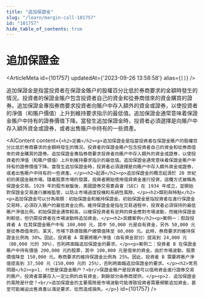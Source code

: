 ```yaml
---
title: "追加保證金"
slug: "/learn/margin-call-101757"
id: "101757"
hide_table_of_contents: true
---
```



# 追加保證金

<ArticleMeta id={101757} updatedAt={'2023-09-26 13:58:58'} alias={`[]`} />
<div className='border-solid border-b border-t-0 my-4 border-[var(--ifm-color-gray-300)]' />

追加保證金是指當投資者在保證金賬户的股權百分比低於券商要求的金額時發生的情況。投資者的保證金賬户包含投資者自己的資金和從券商借來的資金購買的證券。追加保證金專指券商要求投資者向賬户中存入額外的資金或證券，以使投資者的淨值（和賬户價值）上升到維持要求指示的最低值。追加保證金通常意味着保證金賬户中持有的證券價值下降。當發生追加保證金時，投資者必須選擇是向賬户中存入額外資金或證券，或者出售賬户中持有的一些資產。

<AIContent content={`<h2>定義</h2><p>追加保證金是指當投資者在保證金賬户的股權百分比低於券商要求的金額時發生的情況。投資者的保證金賬户包含投資者自己的資金和從券商借來的資金購買的證券。追加保證金專指券商要求投資者向賬户中存入額外的資金或證券，以使投資者的淨值（和賬户價值）上升到維持要求指示的最低值。追加保證金通常意味着保證金賬户中持有的證券價值下降。當發生追加保證金時，投資者必須選擇是向賬户中存入額外資金或證券，或者出售賬户中持有的一些資產。</p><h2>起源</h2><p>追加保證金的概念起源於 20 世紀初的美國金融市場。隨着股票市場的發展，投資者開始使用借貸資金進行投資，這種方式被稱為保證金交易。1929 年的股市崩盤後，美國證券交易委員會（SEC）在 1934 年成立，並開始對保證金交易進行嚴格監管，以防止市場過度投機和系統性風險。</p><h2>類別與特點</h2><p>追加保證金可以分為兩類：初始保證金和維持保證金。初始保證金是指投資者在進行保證金交易時，必須存入賬户的最低資金比例。維持保證金是指在交易過程中，投資者必須保持的最低賬户淨值比例。初始保證金通常較高，以確保投資者有足夠的資金應對市場波動，而維持保證金則較低，但仍需投資者在市場波動時追加資金。</p><h2>具體案例</h2><p>案例一：假設投資者 A 在其保證金賬户中有 100,000 元，其中 50,000 元是自有資金，另外 50,000 元是從券商借來的。某天，市場下跌導致賬户總價值降至 80,000 元。此時，券商要求的維持保證金比例為 30%。因此，投資者 A 需要將賬户淨值（自有資金部分）提高到 24,000 元（80,000 元的 30%），否則將面臨追加保證金的要求。</p><p>案例二：投資者 B 在保證金賬户中持有價值 200,000 元的股票，其中 100,000 元是借來的資金。由於市場波動，股票價值降至 150,000 元。券商要求的維持保證金比例為 25%。因此，投資者 B 需要將賬户淨值提高到 37,500 元（150,000 元的 25%），否則將面臨追加保證金的要求。</p><h2>常見問題</h2><p>1. 什麼是保證金賬户？<br/>保證金賬户是投資者可以借用資金進行證券交易的賬户。投資者需要存入一定比例的自有資金，剩餘部分由券商提供。</p><p>2. 追加保證金的風險是什麼？<br/>追加保證金的主要風險是市場波動可能導致投資者需要頻繁追加資金，甚至可能被迫出售資產以滿足要求，從而造成損失。</p>`} id={101757} />
